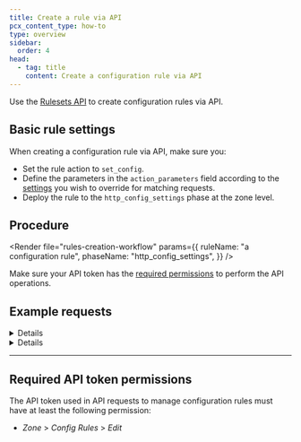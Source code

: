 ```yaml
---
title: Create a rule via API
pcx_content_type: how-to
type: overview
sidebar:
  order: 4
head:
  - tag: title
    content: Create a configuration rule via API
---
```



Use the [Rulesets API](/ruleset-engine/rulesets-api/) to create configuration rules via API.

## Basic rule settings

When creating a configuration rule via API, make sure you:

- Set the rule action to `set_config`.
- Define the parameters in the `action_parameters` field according to the [settings](/rules/configuration-rules/settings/) you wish to override for matching requests.
- Deploy the rule to the `http_config_settings` phase at the zone level.

## Procedure

<Render
	file="rules-creation-workflow"
	params={{
		ruleName: "a configuration rule",
		phaseName: "http_config_settings",
	}}
/>

Make sure your API token has the [required permissions](#required-api-token-permissions) to perform the API operations.

## Example requests

<Details header="Example: Add a rule that enables Email Obfuscation and Browser Integrity Check">

The following example sets the rules of an existing phase ruleset (`{ruleset_id}`) to a single configuration rule — enabling Email Obfuscation and Browser Integrity Check for the contacts page — using the [Update a zone ruleset](/api/resources/rulesets/methods/update/) operation:

<APIRequest
	path="/zones/{zone_id}/rulesets/{ruleset_id}"
	method="PUT"
	json={{
		rules: [
			{
				expression: 'starts_with(http.request.uri.path, "/contact-us/")',
				description:
					"Obfuscates email addresses and enables BIC in contacts page",
				action: "set_config",
				action_parameters: {
					email_obfuscation: true,
					bic: true,
				},
			},
		],
	}}
/>

</Details>

<Details header="Example: Add a rule that turns on Under Attack mode for the admin area">

The following example sets the rules of an existing phase ruleset (`{ruleset_id}`) to a single configuration rule — turning on Under Attack mode for the administration area — using the [Update a zone ruleset](/api/resources/rulesets/methods/update/) operation:

<APIRequest
	path="/zones/{zone_id}/rulesets/{ruleset_id}"
	method="PUT"
	json={{
		rules: [
			{
				expression: 'http.host eq "admin.example.com"',
				description: "Turn on Under Attack mode for admin area",
				action: "set_config",
				action_parameters: {
					security_level: "under_attack",
				},
			},
		],
	}}
/>

</Details>

---

## Required API token permissions

The API token used in API requests to manage configuration rules must have at least the following permission:

- _Zone_ > _Config Rules_ > _Edit_
